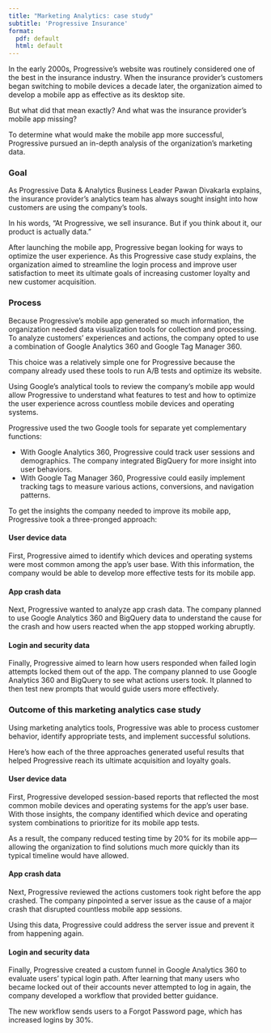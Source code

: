 ```yaml
---
title: "Marketing Analytics: case study"
subtitle: 'Progressive Insurance'
format: 
  pdf: default
  html: default
---
```


In the early 2000s, Progressive's website was routinely considered one of the best in the insurance industry.
When the insurance provider's customers began switching to mobile devices a decade later, the organization aimed to develop a mobile app as effective as its desktop site.

But what did that mean exactly?
And what was the insurance provider's mobile app missing?

To determine what would make the mobile app more successful, Progressive pursued an in-depth analysis of the organization's marketing data.

### Goal

As Progressive Data & Analytics Business Leader Pawan Divakarla explains, the insurance provider's analytics team has always sought insight into how customers are using the company's tools.

In his words, "At Progressive, we sell insurance. But if you think about it, our product is actually data."

After launching the mobile app, Progressive began looking for ways to optimize the user experience.
As this Progressive case study explains, the organization aimed to streamline the login process and improve user satisfaction to meet its ultimate goals of increasing customer loyalty and new customer acquisition.

### Process

Because Progressive's mobile app generated so much information, the organization needed data visualization tools for collection and processing.
To analyze customers' experiences and actions, the company opted to use a combination of Google Analytics 360 and Google Tag Manager 360.

This choice was a relatively simple one for Progressive because the company already used these tools to run A/B tests and optimize its website.

Using Google's analytical tools to review the company's mobile app would allow Progressive to understand what features to test and how to optimize the user experience across countless mobile devices and operating systems.

Progressive used the two Google tools for separate yet complementary functions:

-   With Google Analytics 360, Progressive could track user sessions and demographics. The company integrated BigQuery for more insight into user behaviors.
-   With Google Tag Manager 360, Progressive could easily implement tracking tags to measure various actions, conversions, and navigation patterns.

To get the insights the company needed to improve its mobile app, Progressive took a three-pronged approach:

#### User device data

First, Progressive aimed to identify which devices and operating systems were most common among the app's user base.
With this information, the company would be able to develop more effective tests for its mobile app.

#### App crash data

Next, Progressive wanted to analyze app crash data.
The company planned to use Google Analytics 360 and BigQuery data to understand the cause for the crash and how users reacted when the app stopped working abruptly.

#### Login and security data

Finally, Progressive aimed to learn how users responded when failed login attempts locked them out of the app.
The company planned to use Google Analytics 360 and BigQuery to see what actions users took.
It planned to then test new prompts that would guide users more effectively.

### Outcome of this marketing analytics case study

Using marketing analytics tools, Progressive was able to process customer behavior, identify appropriate tests, and implement successful solutions.

Here's how each of the three approaches generated useful results that helped Progressive reach its ultimate acquisition and loyalty goals.

#### User device data

First, Progressive developed session-based reports that reflected the most common mobile devices and operating systems for the app's user base.
With those insights, the company identified which device and operating system combinations to prioritize for its mobile app tests.

As a result, the company reduced testing time by 20% for its mobile app---allowing the organization to find solutions much more quickly than its typical timeline would have allowed.

#### App crash data

Next, Progressive reviewed the actions customers took right before the app crashed.
The company pinpointed a server issue as the cause of a major crash that disrupted countless mobile app sessions.

Using this data, Progressive could address the server issue and prevent it from happening again.

#### Login and security data

Finally, Progressive created a custom funnel in Google Analytics 360 to evaluate users' typical login path.
After learning that many users who became locked out of their accounts never attempted to log in again, the company developed a workflow that provided better guidance.

The new workflow sends users to a Forgot Password page, which has increased logins by 30%.
